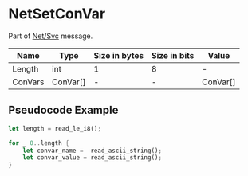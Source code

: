 # NetSetConVar

Part of [Net/Svc](../netsvc) message.

<!-- @dem-gen-begin:NetSetConVar -->
| Name | Type | Size in bytes | Size in bits | Value |
| --- | --- | --- | --- | --- |
| Length | int | 1 | 8 | - |
| ConVars | ConVar[] | - | - | ConVar[] |

<!-- @dem-gen-end:NetSetConVar -->

## Pseudocode Example

```rust
let length = read_le_i8();

for _ 0..length {
    let convar_name =  read_ascii_string();
    let convar_value = read_ascii_string();
}
```
